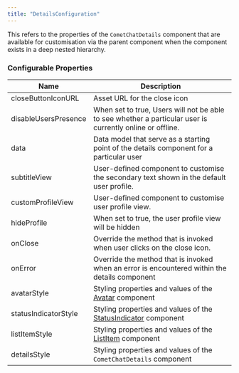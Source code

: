 ```yaml
---
title: "DetailsConfiguration"
---
```


This refers to the properties of the `CometChatDetails` component that are available for customisation via the parent component when the component exists in a deep nested hierarchy.

### Configurable Properties

| Name                 | Description                                                                                               |
| -------------------- | --------------------------------------------------------------------------------------------------------- |
| closeButtonIconURL   | Asset URL for the close icon                                                                              |
| disableUsersPresence | When set to true, Users will not be able to see whether a particular user is currently online or offline. |
| data                 | Data model that serve as a starting point of the details component for a particular user                  |
| subtitleView         | User-defined component to customise the secondary text shown in the default user profile.                 |
| customProfileView    | User-defined component to customise user profile view.                                                    |
| hideProfile          | When set to true, the user profile view will be hidden                                                    |
| onClose              | Override the method that is invoked when user clicks on the close icon.                                   |
| onError              | Override the method that is invoked when an error is encountered within the details component             |
| avatarStyle          | Styling properties and values of the [Avatar](/web-elements/avatar) component                        |
| statusIndicatorStyle | Styling properties and values of the [StatusIndicator](/web-elements/status-indicator) component     |
| listItemStyle        | Styling properties and values of the [ListItem](/web-elements/list-item) component                   |
| detailsStyle         | Styling properties and values of the `CometChatDetails` component                                         |
